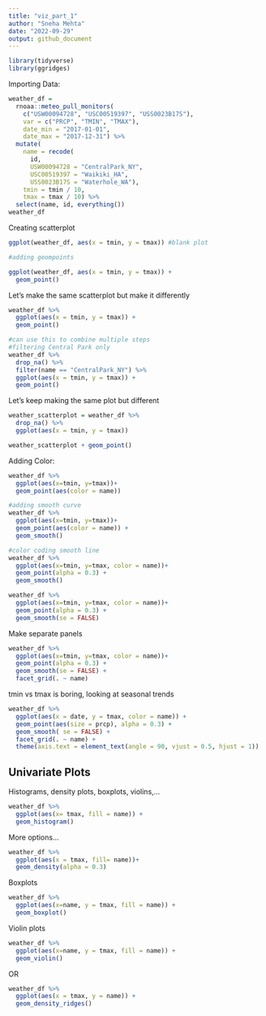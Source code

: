 ```yaml
---
title: "viz_part_1"
author: "Sneha Mehta"
date: "2022-09-29"
output: github_document
---
```

```r
library(tidyverse)
library(ggridges)
```

Importing Data:
```r
weather_df = 
  rnoaa::meteo_pull_monitors(
    c("USW00094728", "USC00519397", "USS0023B17S"),
    var = c("PRCP", "TMIN", "TMAX"), 
    date_min = "2017-01-01",
    date_max = "2017-12-31") %>%
  mutate(
    name = recode(
      id, 
      USW00094728 = "CentralPark_NY", 
      USC00519397 = "Waikiki_HA",
      USS0023B17S = "Waterhole_WA"),
    tmin = tmin / 10,
    tmax = tmax / 10) %>%
  select(name, id, everything())
weather_df
```
Creating scatterplot
```r
ggplot(weather_df, aes(x = tmin, y = tmax)) #blank plot

#adding geompoints

ggplot(weather_df, aes(x = tmin, y = tmax)) + 
  geom_point()
```
Let's make the same scatterplot but make it differently
```r
weather_df %>%
  ggplot(aes(x = tmin, y = tmax)) + 
  geom_point()

#can use this to combine multiple steps
#filtering Central Park only
weather_df %>%
  drop_na() %>% 
  filter(name == "CentralPark_NY") %>% 
  ggplot(aes(x = tmin, y = tmax)) + 
  geom_point()
```
Let's keep making the same plot but different
```r
weather_scatterplot = weather_df %>% 
  drop_na() %>% 
  ggplot(aes(x = tmin, y = tmax))

weather_scatterplot + geom_point()
```
Adding Color:
```r
weather_df %>% 
  ggplot(aes(x=tmin, y=tmax))+
  geom_point(aes(color = name))

#adding smooth curve
weather_df %>% 
  ggplot(aes(x=tmin, y=tmax))+
  geom_point(aes(color = name)) +
  geom_smooth()

#color coding smooth line
weather_df %>% 
  ggplot(aes(x=tmin, y=tmax, color = name))+
  geom_point(alpha = 0.3) +
  geom_smooth()

weather_df %>% 
  ggplot(aes(x=tmin, y=tmax, color = name))+
  geom_point(alpha = 0.3) +
  geom_smooth(se = FALSE)
```
Make separate panels
```r
weather_df %>% 
  ggplot(aes(x=tmin, y=tmax, color = name))+
  geom_point(alpha = 0.3) +
  geom_smooth(se = FALSE) +
  facet_grid(. ~ name)

```

tmin vs tmax is boring, looking at seasonal trends
```r
weather_df %>% 
  ggplot(aes(x = date, y = tmax, color = name)) +
  geom_point(aes(size = prcp), alpha = 0.3) +
  geom_smooth( se = FALSE) + 
  facet_grid(. ~ name) +
  theme(axis.text = element_text(angle = 90, vjust = 0.5, hjust = 1))
```

## Univariate Plots
Histograms, density plots, boxplots, violins,...

```r
weather_df %>% 
  ggplot(aes(x= tmax, fill = name)) +
  geom_histogram()
```
More options...
```r
weather_df %>% 
  ggplot(aes(x = tmax, fill= name))+
  geom_density(alpha = 0.3)
```
Boxplots
```r
weather_df %>% 
  ggplot(aes(x=name, y = tmax, fill = name)) +
  geom_boxplot()
```

Violin plots
```r
weather_df %>% 
  ggplot(aes(x=name, y = tmax, fill = name)) +
  geom_violin()
```
OR

```r
weather_df %>% 
  ggplot(aes(x = tmax, y = name)) +
  geom_density_ridges()
```



